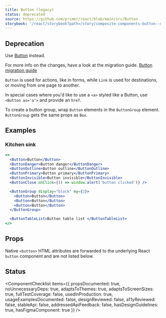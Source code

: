 ```yaml
---
title: Button (legacy)
status: deprecated
source: https://github.com/primer/react/blob/main/src/Button
storybook: '/react/storybook?path=/story/composite-components-button--default-button'
---
```


## Deprecation

Use [Button](/Button) instead.

For more info on the changes, have a look at the migration guide.
[Button migration guide](/migration-guide/Button)

`Button` is used for actions, like in forms, while `Link` is used for destinations, or moving from one page to another.

In special cases where you'd like to use a `<a>` styled like a Button, use `<Button as='a'>` and provide an `href`.

To create a button group, wrap `Button` elements in the `ButtonGroup` element. `ButtonGroup` gets the same props as `Box`.

## Examples

### Kitchen sink

```jsx live deprecated
<>
  <Button>Button</Button>
  <ButtonDanger>Button danger</ButtonDanger>
  <ButtonOutline>Button outline</ButtonOutline>
  <ButtonPrimary>Button primary</ButtonPrimary>
  <ButtonInvisible>Button invisible</ButtonInvisible>
  <ButtonClose onClick={() => window.alert('button clicked')} />

  <ButtonGroup display="block" my={2}>
    <Button>Button</Button>
    <Button>Button</Button>
    <Button>Button</Button>
  </ButtonGroup>

  <ButtonTableList>Button table list </ButtonTableList>
</>
```

## Props

Native `<button>` HTML attributes are forwarded to the underlying React `button` component and are not listed below.

<PropsTable>
  <PropsTableRow name="as" type="String" defaultValue="button" description="Sets the HTML tag for the component" />
  <PropsTableRow name="sx" type="SystemStyleObject" defaultValue="{}" description="Additional styles" />
  <PropsTableRow
    name="variant"
    type="String"
    defaultValue="'medium'"
    description="A value of `small`, `medium`, or `large` results in smaller or larger Button text size; no effect if `fontSize` prop is set"
  />
</PropsTable>

## Status

<ComponentChecklist
  items={{
    propsDocumented: true,
    noUnnecessaryDeps: true,
    adaptsToThemes: true,
    adaptsToScreenSizes: true,
    fullTestCoverage: false,
    usedInProduction: true,
    usageExamplesDocumented: false,
    designReviewed: false,
    a11yReviewed: false,
    stableApi: false,
    addressedApiFeedback: false,
    hasDesignGuidelines: true,
    hasFigmaComponent: true
  }}
/>
